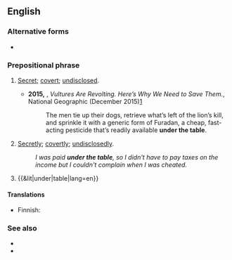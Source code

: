 {{also|under-the-table}}

==English==

===Alternative forms===
* {{l|en|under-the-table}} {{qualifier|attributive use}}

===Prepositional phrase===
{{head|en|prepositional phrase}}

# {{lb|en|adjectival}} [[secret|Secret]]; [[covert]]; [[undisclosed]].
#* '''2015,''' {{w|Elizabeth Royte}}, ''Vultures Are Revolting. Here’s Why We Need to Save Them.'', National Geographic (December 2015)[http://ngm.nationalgeographic.com/2016/01/vultures-text]
#*: The men tie up their dogs, retrieve what’s left of the lion’s kill, and sprinkle it with a generic form of Furadan, a cheap, fast-acting pesticide that’s readily available '''under the table'''.
# {{lb|en|adverbial}} [[secretly|Secretly]]; [[covertly]]; [[undisclosedly]].
#: ''I was paid '''under the table''', so I didn't have to pay taxes on the income but I couldn't complain when I was cheated.''
# {{&lit|under|table|lang=en}}

====Translations====
{{trans-top|secretly}}
* Finnish: {{t+|fi|pimeästi}}
{{trans-mid}}
{{trans-bottom}}

===See also===
* {{l|en|drink someone under the table}}
* {{l|en|talk someone under the table}}